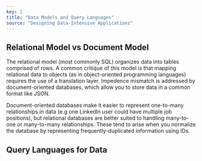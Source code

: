 ```yaml
---
key: 2
title: "Data Models and Query Languages"
source: "Designing Data-Intensive Applications"
---
```


## Relational Model vs Document Model

The relational model (most commonly SQL) organizes data into tables comprised
of rows. A common critique of this model is that mapping relational data to 
objects (as in object-oriented programming languages) requires the use of a
translation layer. Impedence mismatch is addressed by document-oriented 
databases, which allow you to store data in a common format like JSON.

Document-oriented databases make it easier to represent one-to-many 
relationships in data (e.g one LinkedIn user could have multiple job 
positions), but relational databases are better suited to handling many-to-one
or many-to-many relationships. These tend to arise when you normalize the 
database by representing frequently-duplicated information using IDs.

## Query Languages for Data



